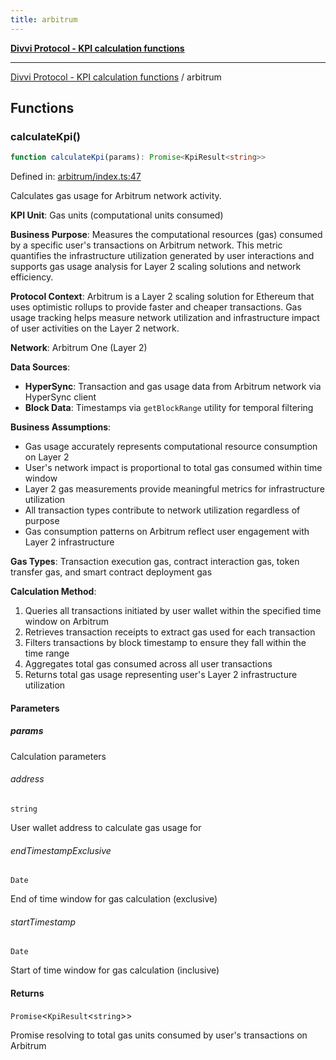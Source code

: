 ```yaml
---
title: arbitrum
---
```

[**Divvi Protocol - KPI calculation functions**](./README)

---

[Divvi Protocol - KPI calculation functions](./README) / arbitrum
## Functions

### calculateKpi()

```ts
function calculateKpi(params): Promise<KpiResult<string>>
```

Defined in: [arbitrum/index.ts:47](https://github.com/divvi-xyz/divvi-protocol/blob/main/scripts/calculateKpi/protocols/arbitrum/index.ts#L47)

Calculates gas usage for Arbitrum network activity.

**KPI Unit**: Gas units (computational units consumed)

**Business Purpose**: Measures the computational resources (gas) consumed by a specific user's
transactions on Arbitrum network. This metric quantifies the infrastructure utilization generated by user
interactions and supports gas usage analysis for Layer 2 scaling solutions and network efficiency.

**Protocol Context**: Arbitrum is a Layer 2 scaling solution for Ethereum that uses optimistic rollups
to provide faster and cheaper transactions. Gas usage tracking helps measure network utilization and
infrastructure impact of user activities on the Layer 2 network.

**Network**: Arbitrum One (Layer 2)

**Data Sources**:

- **HyperSync**: Transaction and gas usage data from Arbitrum network via HyperSync client
- **Block Data**: Timestamps via `getBlockRange` utility for temporal filtering

**Business Assumptions**:

- Gas usage accurately represents computational resource consumption on Layer 2
- User's network impact is proportional to total gas consumed within time window
- Layer 2 gas measurements provide meaningful metrics for infrastructure utilization
- All transaction types contribute to network utilization regardless of purpose
- Gas consumption patterns on Arbitrum reflect user engagement with Layer 2 infrastructure

**Gas Types**: Transaction execution gas, contract interaction gas, token transfer gas, and smart contract deployment gas

**Calculation Method**:

1. Queries all transactions initiated by user wallet within the specified time window on Arbitrum
2. Retrieves transaction receipts to extract gas used for each transaction
3. Filters transactions by block timestamp to ensure they fall within the time range
4. Aggregates total gas consumed across all user transactions
5. Returns total gas usage representing user's Layer 2 infrastructure utilization

#### Parameters

##### params

Calculation parameters

###### address

`string`

User wallet address to calculate gas usage for

###### endTimestampExclusive

`Date`

End of time window for gas calculation (exclusive)

###### startTimestamp

`Date`

Start of time window for gas calculation (inclusive)

#### Returns

`Promise`\<`KpiResult`\<`string`\>\>

Promise resolving to total gas units consumed by user's transactions on Arbitrum



<EditPage editUrl="https://github.com/divvi-xyz/divvi-protocol/edit/main/docs/calculate-kpi/arbitrum.md" lastModified="2025-08-06T15:51:38.000Z" />
